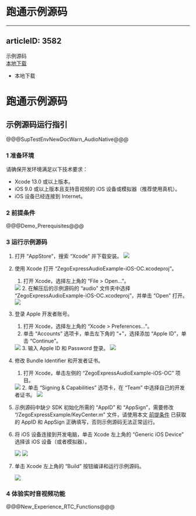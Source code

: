 #  跑通示例源码
---
articleID: 3582
---
<div class="sdk-download-wrapper download-area">
  <div class="sdk-download-item-wrapper">
    <div class="download-title">示例源码</div>
    <div class="download-selector">
      <div class="download-select-wrapper" style="padding-right: 0;">
        <a class="download-target-btn" href="javascript:void(0);">本地下载</a>
        <ul class="download-dropdown-list">
          <li data-href="https://storage.zego.im/express/example/audio/ios_objc/ZegoExpressDemo_ios_objc.zip"
            class="dropdown-option">
            本地下载
          </li>
        </ul>
      </div>
    </div>
  </div>
</div>

# 跑通示例源码

## 示例源码运行指引

@@@SupTestEnvNewDocWarn_AudioNative@@@

### 1 准备环境

请确保开发环境满足以下技术要求：

* Xcode 13.0 或以上版本。
* iOS 9.0 或以上版本且支持音视频的 iOS 设备或模拟器（推荐使用真机）。
* iOS 设备已经连接到 Internet。

### 2 前提条件

@@@Demo_Prerequisites@@@


### 3 运行示例源码

1. 打开 “AppStore”，搜索 “Xcode” 并下载安装。
   <img src="/Pics/iOS/ZegoExpressEngine/Common/appstore-xcode.png">

2. 使用 Xcode 打开 “ZegoExpressAudioExample-iOS-OC.xcodeproj”。

    1. 打开 Xcode，选择左上角的 “File > Open...”。
   <img src="/Pics/iOS/ZegoExpressEngine/Common/xcode-open-file.png">
    2. 在解压后的示例源码的 “audio” 文件夹中选择 “ZegoExpressAudioExample-iOS-OC.xcodeproj”，并单击 “Open” 打开。
   <img src="/Pics/iOS/ZegoExpressEngine/Common/xcode-select-file-audio.png">

3. 登录 Apple 开发者账号。

    1. 打开 Xcode，选择左上角的 “Xcode > Preferences...”。
    2. 单击 “Accounts” 选项卡，单击左下角的 “+”，选择添加 “Apple ID”，单击 “Continue”。
   <img src="/Pics/iOS/ZegoExpressEngine/Common/xcode-account.png" >
    3. 输入 Apple ID 和 Password 登录。
    <img src="/Pics/iOS/ZegoExpressEngine/Common/xcode-login-apple-id.png" >

4. 修改 Bundle Identifier 和开发者证书。

    1. 打开 Xcode，单击左侧的 “ZegoExpressAudioExample-iOS-OC” 项目。
    <img src="/Pics/iOS/ZegoExpressEngine/Common/xcode-select-project-audio.png">
    2. 单击 “Signing & Capabilities” 选项卡，在 “Team” 中选择自己的开发者证书。
    <img src="/Pics/iOS/ZegoExpressEngine/Common/team-signing-audio.png">

5. 示例源码中缺少 SDK 初始化所需的 “AppID” 和 “AppSign”，需要修改 “/ZegoExpressExample/KeyCenter.m” 文件，请使用本文 [前提条件](!ExpressAudioSDK-DownloadDemo/DownloadDemo#1_2) 已获取的 AppID 和 AppSign 正确填写，否则示例源码无法正常运行。

6. 将 iOS 设备连接到开发电脑，单击 Xcode 左上角的 “Generic iOS Device” 选择该 iOS 设备（或者模拟器）。

   <img src="/Pics/iOS/ZegoExpressEngine/Common/xcode-select-device.png">

   <img src="/Pics/iOS/ZegoExpressEngine/Common/xcode-select-real-device.png">

7. 单击 Xcode 左上角的 “Build” 按钮编译和运行示例源码。

   <img src="/Pics/iOS/ZegoExpressEngine/Common/build-and-run.png" >


### 4 体验实时音视频功能

@@@New_Experience_RTC_Functions@@@
